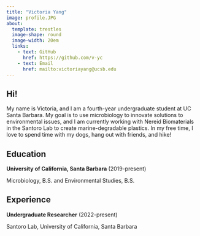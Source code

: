 ```yaml
---
title: "Victoria Yang"
image: profile.JPG
about:
  template: trestles
  image-shape: round
  image-width: 20em
  links:
    - text: GitHub
      href: https://github.com/v-yc
    - text: Email
      href: mailto:victoriayang@ucsb.edu
---
```


## Hi!

My name is Victoria, and I am a fourth-year undergraduate student at UC Santa Barbara. My goal is to use microbiology to innovate solutions to environmental issues, and I am currently working with Nereid Biomaterials in the Santoro Lab to create marine-degradable plastics. In my free time, I love to spend time with my dogs, hang out with friends, and hike!

## Education

**University of California, Santa Barbara** (2019-present)

Microbiology, B.S. and Environmental Studies, B.S.

## Experience

**Undergraduate Researcher** (2022-present)

Santoro Lab, University of California, Santa Barbara
